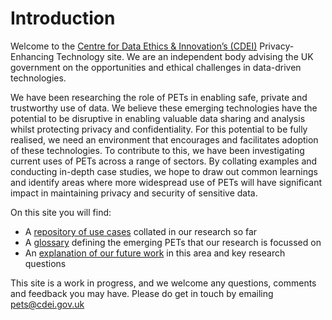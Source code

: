 # Introduction


<CookieBanner />

Welcome to the [Centre for Data Ethics & Innovation’s (CDEI)][cdei-gov-dot-uk] Privacy-Enhancing Technology site. We are an independent body advising the UK government on the opportunities and ethical challenges in data-driven technologies.

We have been researching the role of PETs in enabling safe, private and trustworthy use of data. We believe these emerging technologies have the potential to be disruptive in enabling valuable data sharing and analysis whilst protecting privacy and confidentiality. For this potential to be fully realised, we need an environment that encourages and facilitates adoption of these technologies. To contribute to this, we have been investigating current uses of PETs across a range of sectors. By collating examples and conducting in-depth case studies, we hope to draw out common learnings and identify areas where more widespread use of PETs will have significant impact in maintaining privacy and security of sensitive data.

On this site you will find:

- A [repository of use cases](/repository) collated in our research so far
- A [glossary](/glossary) defining the emerging PETs that our research is focussed on
- An [explanation of our future work](/future-work) in this area and key research questions

This site is a work in progress, and we welcome any questions, comments and feedback you may have. Please do get in touch by emailing [pets@cdei.gov.uk][pets-email]

[pets-email]: mailto:pets@cdei.gov.uk
[cdei-gov-dot-uk]: https://gov.uk/cdei
